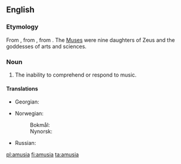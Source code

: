 ==English==

===Etymology===
From {{etyl|LL.|en}}, from {{etyl|grc|en}} {{term|lang=grc|ἀμουσία||tr=amousia|without harmony}}, from {{term|lang=grc|ἄμουσος||tr=amousos|without song}}. The [[Muse]]s were nine daughters of Zeus and the goddesses of arts and sciences.

===Noun===
{{en-noun}}

# The inability to comprehend or respond to music.

====Translations====
{{trans-top|the inability to comprehend or respond to music}}
* Georgian: {{t-|ka|ამუზია|sc=Geor|tr=amuzia}}
{{trans-mid}}
* Norwegian:
*: Bokmål: {{t+|nb|amusi|m}}
*: Nynorsk: {{t-|nn|amusi}}
* Russian: {{t-|ru|амузия|f|sc=Geor}}
{{trans-bottom}}

[[pl:amusia]]
[[fi:amusia]]
[[ta:amusia]]